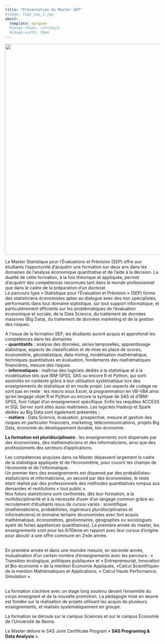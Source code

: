 ```yaml
---
title: "Présentation du Master SEP"
#image: logo_sep_2.jpg
about: 
  template: marquee
  #image-shape: rectangle
  #image-width: 50em
---
```


![](image_SEP.jpg){fig-align="center" width="687"}

Le Master Statistique pour l'Évaluations et Prévision (SEP) offre aux étudiants l'opportunité d'acquérir une formation sur deux ans dans les domaines de l'analyse économique quantitative et de l'aide à la décision. La dualité de cette formation, à la fois théorique et appliquée, permet d'acquérir des compétences reconnues tant dans le monde professionnel que dans le cadre de la préparation d'un doctorat.\
Le parcours type « Statistique pour l'Évaluation et Prévision » (SEP) forme des statisticiens économistes aptes au dialogue avec des non spécialistes, performants dans tout domaine statistique, sur tout support informatique, et particulièrement efficients sur les problématiques de l'évaluation économique et sociale, de la Data Science, du traitement de données massives (Big Data), du traitement de données marketing et de la gestion des risques.

A l'issue de la formation SEP, les étudiants auront acquis et approfondi les compétences dans les domaines\
-- **quantitatifs** : analyse des données, séries temporelles, apprentissage statistique, aspects de classification et de mise en place de scores, économétrie, géostatistique, data mining, modélisation mathématique, techniques quantitatives en évaluation, fondements des mathématiques financières, mesure des risques.\
-- **informatiques** : maîtrise des logiciels dédiés à la statistique et à la modélisation tels que IBM-SPSS, SAS ou encore R et Python, qui sont assimilés en contexte grâce à leur utilisation systématique lors des enseignements de statistique et en mode projet. Les aspects de codage ne sont pas en reste : les macro sous Excel, la programmation en VB-VBA ainsi qu'en langage objet R et Python ou encore la syntaxe de SAS et d'IBM-SPSS, font l'objet d'un enseignement spécifique. Enfin les requêtes ACCESS et SQL Server sont elles aussi maîtrisées. Les logiciels Hadoop et Spark dédiés au Big Data sont également présentés ;\
-- **métiers** : Data Science, évaluation, prospective, mesure et gestion des risques en particulier financiers, marketing, télécommunications, projets Big Data, économie du développement durable, bio-économie.

**La formation est pluridisciplinaire** : les enseignements sont dispensés par des économistes, des mathématiciens et des informaticiens, ainsi que des professionnels des secteurs d'applications.

Les compétences acquises dans ce Master dépassent largement le cadre de la statistique appliquée et de l'économétrie, pour couvrir les champs de l'économie et de l'informatique.\
Un premier tiers des enseignements est dispensé par des probabilistes-statisticiens et informaticiens, un second par des économistes, le reste étant réalisé par des professionnels des méthodes quantitatives rompus aux demandes et restitutions « tout public ».\
Nos futurs statisticiens sont confrontés, dès leur formation, à la multidisciplinarité et à la nécessité d'user d'un langage commun grâce au recrutement d'étudiants issus de cursus variés : scientifique (mathématiciens, probabilistes, ingénieurs pluridisciplinaires et informaticiens) et domaine tertiaire (économistes avec fort acquis mathématique, économètres, gestionnaires, géographes ou sociologues ayant de fortes appétences quantitatives). La première année du master, les enseignements sont pour les 6/10ème en rapport avec leur cursus d'origine pour aboutir à une offre commune en 2nde année.

\
En première année et dans une moindre mesure, en seconde année, mutualisation d'un certain nombre d'enseignements avec les parcours : « Transition écologique, politiques publiques» et « Entrepreneuriat, Innovation et Bio-économie » de la mention Économie Appliquée, «Calcul Scientifique» de la mention Mathématiques et Applications, « Calcul Haute Performance, Simulation ».

\
La formation s'achève avec un stage long soutenu devant l'ensemble du corps enseignant et de la nouvelle promotion. La pédagogie mise en œuvre est fondée sur la réalisation de projets utilisant les acquis de plusieurs enseignements, et réalisés systématiquement en groupe.

La formation se déroule sur le campus Sciences et sur le campus Économie de l'Université de Reims.

Le Master délivre le SAS Joint Certificate Program « **SAS Programing & Data Analysis** ».
